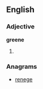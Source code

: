 {{also|Greene}}
==English==

===Adjective===
'''greene'''

# {{obsolete spelling of|green}}

===Anagrams===
* [[renege#English|renege]]